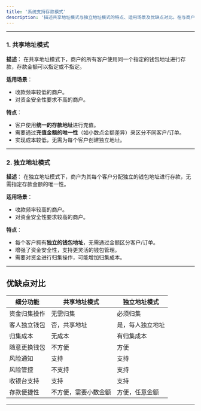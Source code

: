 ```yaml
---
title: '系统支持存款模式'
description: '描述共享地址模式与独立地址模式的特点、适用场景及优缺点对比。在与商户合作时，需先确定其使用的存款模式。WaaS 系统支持以下两种存款模式：'
---
```


---

### 1. 共享地址模式

**描述**：
在共享地址模式下，商户的所有客户使用同一个指定的钱包地址进行存款，存款金额可以指定或不指定。

**适用场景**：
- 收款频率较低的商户。
- 对资金安全性要求不高的商户。

**特点**：
- 客户使用**统一的存款地址**进行充值。
- 需要通过**充值金额的唯一性**（如小数点金额差异）来区分不同客户/订单。
- 实现成本较低，无需为每个客户创建独立地址。

---

### 2. 独立地址模式

**描述**：
在独立地址模式下，商户为其每个客户分配独立的钱包地址进行存款，无需指定存款金额的唯一性。

**适用场景**：
- 收款频率较高的商户。
- 对资金安全性要求较高的商户。

**特点**：
- 每个客户拥有**独立的钱包地址**，无需通过金额区分客户/订单。
- 增强了资金安全性，支持更灵活的钱包管理。
- 需要对资金进行归集操作，可能增加归集成本。

---

## 优缺点对比

<div className="overflow-x-auto">
  <table className="table-auto w-full border-collapse text-center">
    <thead className="bg-gray-100">
      <tr>
        <th className="py-2 px-4 border border-gray-300">细分功能</th>
        <th className="py-2 px-4 border border-gray-300">共享地址模式</th>
        <th className="py-2 px-4 border border-gray-300">独立地址模式</th>
      </tr>
    </thead>
    <tbody>
      <tr className="bg-white">
        <td className="py-2 px-4 border border-gray-300">资金归集操作</td>
        <td className="py-2 px-4 border border-gray-300 text-red-500 font-semibold"> 无需归集</td>
        <td className="py-2 px-4 border border-gray-300 text-green-500 font-semibold"> 必须归集</td>
      </tr>
      <tr className="bg-white">
        <td className="py-2 px-4 border border-gray-300">客人独立钱包</td>
        <td className="py-2 px-4 border border-gray-300 text-red-500 font-semibold"> 否，共享地址</td>
        <td className="py-2 px-4 border border-gray-300 text-green-500 font-semibold"> 是，每人独立地址</td>
      </tr>
      <tr className="bg-white">
        <td className="py-2 px-4 border border-gray-300">归集成本</td>
        <td className="py-2 px-4 border border-gray-300 text-green-500 font-semibold"> 无成本</td>
        <td className="py-2 px-4 border border-gray-300 text-red-500 font-semibold"> 有归集成本</td>
      </tr>
      <tr className="bg-white">
        <td className="py-2 px-4 border border-gray-300">随意更换钱包</td>
        <td className="py-2 px-4 border border-gray-300 text-red-500 font-semibold"> 不方便</td>
        <td className="py-2 px-4 border border-gray-300 text-green-500 font-semibold"> 方便</td>
      </tr>
      <tr className="bg-white">
        <td className="py-2 px-4 border border-gray-300">风险通知</td>
        <td className="py-2 px-4 border border-gray-300 text-green-500 font-semibold"> 支持</td>
        <td className="py-2 px-4 border border-gray-300 text-green-500 font-semibold"> 支持</td>
      </tr>
      <tr className="bg-white">
        <td className="py-2 px-4 border border-gray-300">风险管控</td>
        <td className="py-2 px-4 border border-gray-300 text-red-500 font-semibold"> 不支持</td>
        <td className="py-2 px-4 border border-gray-300 text-green-500 font-semibold"> 支持</td>
      </tr>
      <tr className="bg-white">
        <td className="py-2 px-4 border border-gray-300">收银台支持</td>
        <td className="py-2 px-4 border border-gray-300 text-green-500 font-semibold"> 支持</td>
        <td className="py-2 px-4 border border-gray-300 text-green-500 font-semibold"> 支持</td>
      </tr>
      <tr className="bg-white">
        <td className="py-2 px-4 border border-gray-300">存款便捷性</td>
        <td className="py-2 px-4 border border-gray-300 text-red-500 font-semibold"> 不方便，需要小数金额</td>
        <td className="py-2 px-4 border border-gray-300 text-green-500 font-semibold"> 方便，任意金额</td>
      </tr>
    </tbody>
  </table>
</div>

---
